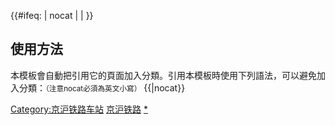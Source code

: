{{鐵道路線|lua=1
| 模板名稱 = 京沪铁路
| 名稱 = [[File:China Railways.svg|15px|中国国家铁路集团|link=中国国家铁路集团]] [[京沪铁路]]
| 代表色 = #0033c9
| Logo = [[File:China_Railways.svg|17px]]
| 背景顏色 = #FFFFFF
| 車站列表 = '''北京''' ~ '''北京南''' ~ %柳村线路所% ~ 北京丰台 ~ 南信号 ~ #s黄土坡s#（<s>[[黄土坡站|二场]]</s>） ~ 黄村站 (北京市) ~ 魏善庄 ~ 安定站 (北京市) ~ 万庄 ~ 廊坊北 ~ 落垡 ~ 豆张庄 ~ 杨村 ~ 汉沟镇 ~ 北仓站 (天津市) ~ s129公里s ~ '''南仓站 (天津市)''' ~ '''天津西''' ~ 曹庄站 (京沪铁路) ~ 杨柳青 ~ 周李庄 ~ 独流 ~ 静海 ~ s双堂s ~ 陈官屯 ~ 唐官屯 ~ 马厂站 (青县) ~ 青县 ~ 李窑 ~ s兴济s ~ 姚官屯 ~ 沧州 ~ 捷地 ~ 冯家口 ~ 大满庄 ~ 泊头 ~ s南霞口s ~ 东光站 (沧州) ~ 连镇 ~ s吕家寨s ~ s安陵s ~ 吴桥 ~ 许官屯 ~ 长庄 ~ 德州 ~ 于官屯 ~ 黄河涯 ~ 三唐 ~ 平原 ~ s林庄s ~ 张庄 ~ s黄桥s ~ 禹城 ~ s王字庄s ~ 晏城北 ~ 晏城 ~ 十二里阁 ~ 桥南 ~ blstart=center ~董家庄 ~ 东沙王庄 ~ 北园 ~ '''济南''' ~ #济南南#<sub>''[[济南铁路]]''</sub> ~ blline ~ '''济西''' ~ 水屯 ~ blend ~ 党家庄 ~ 炒米店 ~ 崮山 ~ 张夏 ~ 青杨 ~ 万德 ~ s皮家店s ~ 界首站 (山东) ~ 大河 ~ 泰山站 (泰安) ~ 洪沟 ~ 北集坡 ~ s云亭s ~ 大汶口 ~ 磁窑 ~ 南驿 ~ s歇马亭s ~ 吴村 ~ s柳庄s ~ 姚村 ~ 白家店 ~ 兖州北 ~ 兖州 ~ 程家庄 ~ s东滩站 (中国)s ~ 邹城 ~ 两下店 ~ 界河 ~ s刘家庄s ~ 滕州 ~ 南沙河 ~ 官桥站 (山东省) ~ 井亭 ~ 枣庄西 ~ 沙沟 ~ s塘湖s ~ 韩庄 ~ 利国 ~ s三张茂s ~ 前亭 ~ 茅村 ~ '''徐州北''' ~ blstart=center ~ 徐州南  ~ blline~  '''徐州'''~ blend ~ 高家营 ~ 三铺 ~ s桃山集s ~ 曹村 ~ 夹沟 ~ s褚庄集s ~ 符离集 ~ s厂前s ~ 宿州 ~ 宿州南 ~ s陵家桥s ~ 西寺坡 ~ 芦岭 ~ s任桥s ~ 唐南集 ~ 固镇 ~ 连城 ~ 新马桥 ~ 曹老集 ~ s徐家港s ~ 蚌埠 ~ 蚌埠东 ~ s门台子s ~ 凤阳 ~ 板桥站 (安徽) ~ 小溪河 ~ s石门山s ~ 明光 ~ 卞庄 ~ s金张s ~ 管店 ~ 三界 ~ 张八岭 ~ 沙河集 ~ s陈营s ~ 滁州北 ~ 担子 ~ s乌衣s ~ 东葛 ~ blstart=center ~ 永宁镇 ~ 高里 ~ blline ~ %←上行线% ~ blend ~ 林场站 (中国铁路) ~  南京 ~ blstart=center ~ 兴卫村 ~ blline ~ %-% ~ blend ~ '''南京东''' ~ s栖霞山s ~ 龙潭站 (南京市) ~ s石榴园s ~ 下蜀 ~ s桥头镇s ~ 高资 ~ 六摆渡 ~ 镇江 ~ 镇江东 ~ s渣泽s ~ s三山s ~ s新丰站 (江苏省)s ~ 丹阳 ~ 丹阳东 ~ 吕城 ~ 奔牛 ~ 新闸镇 ~ '''常州''' ~  s湾城s ~ 戚墅堰 ~ s橫林s ~ s洛社s ~ 无锡北 ~ '''无锡''' ~ 无锡南 ~ 周泾巷 ~ 硕放 ~ 望亭 ~ 浒墅关 ~ 苏州西 ~ '''苏州''' ~ 外跨塘 ~ 唯亭站 (铁路) ~ s正仪s ~ 昆山 ~ 陆家浜 ~ s天福庵s ~ 安亭西 ~ 安亭站 (京沪铁路) ~ 黄渡 ~ '''南翔站 (京沪铁路)''' ~ 江桥镇 ~ 上海西 ~ '''上海'''
| 註釋=京沪铁路由原[[京山铁路]]、[[津浦铁路]]和[[沪宁铁路]]构成，其中北京-[[南仓站 (天津市)|南仓]]段为原京山铁路，[[天津西站|天津西]]-[[林场站 (中国铁路)|林场]]段为原津浦铁路，[[南京站|南京]]-上海段为原沪宁铁路。}}<includeonly>{{#ifeq: {{{1}}} | nocat | <!--空--> | [[Category:京沪铁路车站]] }}</includeonly><noinclude>

==使用方法==
本模板會自動把引用它的頁面加入分類。引用本模板時使用下列語法，可以避免加入分類：<small>（注意nocat必須為英文小寫）</small>
<nowiki>{{</nowiki>{{PAGENAME}}<nowiki>|nocat}}</nowiki>
[[Category:中國鐵路路線模板|京沪铁路]]
[[Category:京沪铁路车站|*]]
</noinclude>